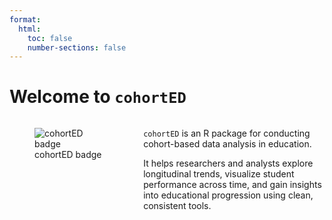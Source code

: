 ```yaml
---
format:
  html:
    toc: false
    number-sections: false
---
```


# Welcome to `cohortED`

::: {.columns}

::: {.column width="40%"}
![cohortED badge](assets/img/cohortED_badge.png)
:::

::: {.column width="60%"}

`cohortED` is an R package for conducting cohort-based data analysis in education.

It helps researchers and analysts explore longitudinal trends, visualize student performance across time, and gain insights into educational progression using clean, consistent tools.
:::

:::
